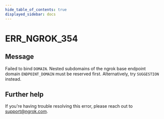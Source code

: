 ```yaml
---
hide_table_of_contents: true
displayed_sidebar: docs
---
```



# ERR_NGROK_354

## Message

Failed to bind `DOMAIN`. Nested subdomains of the ngrok base endpoint domain `ENDPOINT_DOMAIN` must be reserved first. Alternatively, try `SUGGESTION` instead.

<ErrorDetails error="err_ngrok_354" />

## Further help

If you're having trouble resolving this error, please reach out to [support@ngrok.com](mailto:support@ngrok.com?subject=Help%20with%20ERR_NGROK_354).
